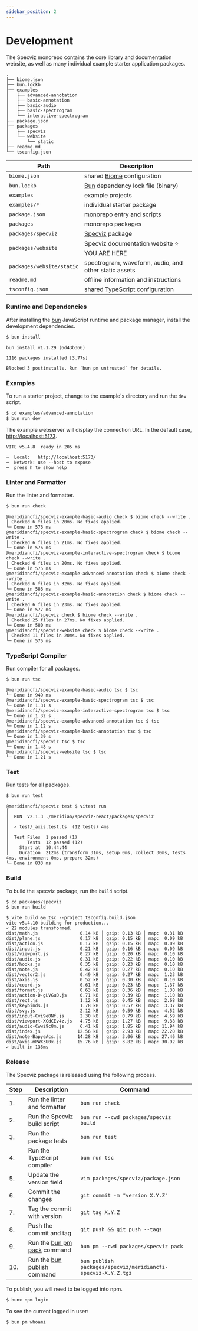 ```yaml
---
sidebar_position: 2
---
```


# Development

The Specviz monorepo contains the core library and documentation website, as well as many individual example starter application packages.

```none
.
├── biome.json
├── bun.lockb
├── examples
│   ├── advanced-annotation
│   ├── basic-annotation
│   ├── basic-audio
│   ├── basic-spectrogram
│   └── interactive-spectrogram
├── package.json
├── packages
│   ├── specviz
│   └── website
│       └── static
├── readme.md
└── tsconfig.json
```

|Path|Description|
|---|---|
|`biome.json`|shared [Biome](https://biomejs.dev) configuration|
|`bun.lockb`|[Bun](https://bun.sh) dependency lock file (binary)|
|`examples`|example projects|
|`examples/*`|individual starter package|
|`package.json`|monorepo entry and scripts|
|`packages`|monorepo packages|
|`packages/specviz`|[Specviz](../api/specviz.mdx) package|
|`packages/website`|Specviz documentation website ⭐️ YOU ARE HERE|
|`packages/website/static`|spectrogram, waveform, audio, and other static assets|
|`readme.md`|offline information and instructions|
|`tsconfig.json`|shared [TypeScript](https://www.typescriptlang.org) configuration|

### Runtime and Dependencies

After installing the [bun](https://bun.sh) JavaScript runtime and package manager, install the development dependencies.

```sh
$ bun install
```

```none
bun install v1.1.29 (6d43b366)

1116 packages installed [3.77s]

Blocked 3 postinstalls. Run `bun pm untrusted` for details.
```

### Examples

To run a starter project, change to the example's directory and run the `dev` script.

```sh
$ cd examples/advanced-annotation
$ bun run dev
```

The example webserver will display the connection URL. In the default case, [http://localhost:5173](http://localhost:5173).

```none
VITE v5.4.8  ready in 205 ms

➜  Local:   http://localhost:5173/
➜  Network: use --host to expose
➜  press h to show help
```

### Linter and Formatter

Run the linter and formatter.

```sh
$ bun run check
```

```none
@meridiancfi/specviz-example-basic-audio check $ biome check --write .
│ Checked 6 files in 20ms. No fixes applied.
└─ Done in 576 ms
@meridiancfi/specviz-example-basic-spectrogram check $ biome check --write .
│ Checked 6 files in 21ms. No fixes applied.
└─ Done in 576 ms
@meridiancfi/specviz-example-interactive-spectrogram check $ biome check --write .
│ Checked 6 files in 20ms. No fixes applied.
└─ Done in 575 ms
@meridiancfi/specviz-example-advanced-annotation check $ biome check --write .
│ Checked 6 files in 32ms. No fixes applied.
└─ Done in 586 ms
@meridiancfi/specviz-example-basic-annotation check $ biome check --write .
│ Checked 6 files in 23ms. No fixes applied.
└─ Done in 577 ms
@meridiancfi/specviz check $ biome check --write .
│ Checked 25 files in 27ms. No fixes applied.
└─ Done in 580 ms
@meridiancfi/specviz-website check $ biome check --write .
│ Checked 11 files in 20ms. No fixes applied.
└─ Done in 575 ms
```

### TypeScript Compiler

Run compiler for all packages.

```sh
$ bun run tsc
```

```none
@meridiancfi/specviz-example-basic-audio tsc $ tsc
└─ Done in 949 ms
@meridiancfi/specviz-example-basic-spectrogram tsc $ tsc
└─ Done in 1.31 s
@meridiancfi/specviz-example-interactive-spectrogram tsc $ tsc
└─ Done in 1.32 s
@meridiancfi/specviz-example-advanced-annotation tsc $ tsc
└─ Done in 1.12 s
@meridiancfi/specviz-example-basic-annotation tsc $ tsc
└─ Done in 1.39 s
@meridiancfi/specviz tsc $ tsc
└─ Done in 1.48 s
@meridiancfi/specviz-website tsc $ tsc
└─ Done in 1.21 s
```

### Test

Run tests for all packages.

```sh
$ bun run test
```

```none
@meridiancfi/specviz test $ vitest run
│ 
│  RUN  v2.1.3 ./meridian/specviz-react/packages/specviz
│ 
│  ✓ test/_axis.test.ts  (12 tests) 4ms
│ 
│  Test Files  1 passed (1)
│       Tests  12 passed (12)
│    Start at  10:44:44
│    Duration  212ms (transform 31ms, setup 0ms, collect 30ms, tests 4ms, environment 0ms, prepare 32ms)
└─ Done in 833 ms
```

### Build

To build the specviz package, run the `build` script.

```sh
$ cd packages/specviz
$ bun run build
```

```none
$ vite build && tsc --project tsconfig.build.json
vite v5.4.10 building for production...
✓ 22 modules transformed.
dist/math.js                0.14 kB │ gzip: 0.13 kB │ map:  0.31 kB
dist/plane.js               0.17 kB │ gzip: 0.15 kB │ map:  0.09 kB
dist/action.js              0.17 kB │ gzip: 0.15 kB │ map:  0.09 kB
dist/input.js               0.21 kB │ gzip: 0.16 kB │ map:  0.09 kB
dist/viewport.js            0.27 kB │ gzip: 0.20 kB │ map:  0.10 kB
dist/audio.js               0.31 kB │ gzip: 0.22 kB │ map:  0.10 kB
dist/hooks.js               0.35 kB │ gzip: 0.23 kB │ map:  0.10 kB
dist/note.js                0.42 kB │ gzip: 0.27 kB │ map:  0.10 kB
dist/vector2.js             0.49 kB │ gzip: 0.27 kB │ map:  1.23 kB
dist/axis.js                0.52 kB │ gzip: 0.30 kB │ map:  0.10 kB
dist/coord.js               0.61 kB │ gzip: 0.23 kB │ map:  1.37 kB
dist/format.js              0.63 kB │ gzip: 0.36 kB │ map:  1.30 kB
dist/action-D-gLVGuD.js     0.71 kB │ gzip: 0.39 kB │ map:  1.10 kB
dist/rect.js                1.12 kB │ gzip: 0.45 kB │ map:  2.68 kB
dist/keybinds.js            1.78 kB │ gzip: 0.57 kB │ map:  3.37 kB
dist/svg.js                 2.12 kB │ gzip: 0.59 kB │ map:  4.52 kB
dist/input-Cvi9e0Nf.js      2.30 kB │ gzip: 0.79 kB │ map:  4.59 kB
dist/viewport-XCdCEv4z.js   4.75 kB │ gzip: 1.27 kB │ map:  9.38 kB
dist/audio-Cwwi9c8m.js      6.41 kB │ gzip: 1.85 kB │ map: 11.94 kB
dist/index.js              12.56 kB │ gzip: 2.93 kB │ map: 22.20 kB
dist/note-BapyeAcs.js      14.28 kB │ gzip: 3.06 kB │ map: 27.46 kB
dist/axis-mPWX3U0x.js      15.76 kB │ gzip: 3.82 kB │ map: 30.92 kB
✓ built in 136ms
```

### Release

The Specviz package is released using the following process.

|Step|Description|Command|
|---|---|---|
|1.|Run the linter and formatter|`bun run check`|
|2.|Run the Specviz build script|`bun run --cwd packages/specviz build`|
|3.|Run the package tests|`bun run test`|
|4.|Run the TypeScript compiler|`bun run tsc`|
|5.|Update the version field|`vim packages/specviz/package.json`|
|6.|Commit the changes|`git commit -m "version X.Y.Z"`|
|7.|Tag the commit with version|`git tag X.Y.Z`|
|8.|Push the commit and tag|`git push && git push --tags`|
|9.|Run the [bun pm pack](https://bun.sh/docs/cli/pm) command|`bun pm --cwd packages/specviz pack`|
|10.|Run the [bun publish](https://bun.sh/docs/cli/publish) command|`bun publish packages/specviz/meridiancfi-specviz-X.Y.Z.tgz`|

To publish, you will need to be logged into npm.

```sh
$ bunx npm login
```

To see the current logged in user:

```sh
$ bun pm whoami
```
